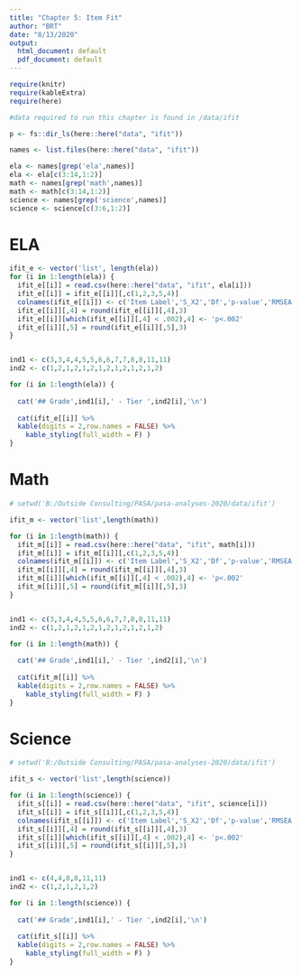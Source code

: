 ```yaml
---
title: "Chapter 5: Item Fit"
author: "BRT"
date: "8/13/2020"
output:
  html_document: default
  pdf_document: default
---
```

  
```r

require(knitr)
require(kableExtra)
require(here)

#data required to run this chapter is found in /data/ifit

p <- fs::dir_ls(here::here("data", "ifit"))

names <- list.files(here::here("data", "ifit"))

ela <- names[grep('ela',names)]
ela <- ela[c(3:14,1:2)]
math <- names[grep('math',names)]
math <- math[c(3:14,1:2)]
science <- names[grep('science',names)]
science <- science[c(3:6,1:2)]
```

# ELA


```r
ifit_e <- vector('list', length(ela)) 
for (i in 1:length(ela)) {
  ifit_e[[i]] = read.csv(here::here("data", "ifit", ela[i]))
  ifit_e[[i]] = ifit_e[[i]][,c(1,2,3,5,4)]
  colnames(ifit_e[[i]]) <- c('Item Label','S_X2','Df','p-value','RMSEA')
  ifit_e[[i]][,4] = round(ifit_e[[i]][,4],3)
  ifit_e[[i]][which(ifit_e[[i]][,4] < .002),4] <- 'p<.002'
  ifit_e[[i]][,5] = round(ifit_e[[i]][,5],3)
}


ind1 <- c(3,3,4,4,5,5,6,6,7,7,8,8,11,11)
ind2 <- c(1,2,1,2,1,2,1,2,1,2,1,2,1,2)

for (i in 1:length(ela)) {
  
  cat('## Grade',ind1[i],' - Tier ',ind2[i],'\n')
  
  cat(ifit_e[[i]] %>% 
  kable(digits = 2,row.names = FALSE) %>%
    kable_styling(full_width = F) )
}
```

# Math

```r


# setwd('B:/Outside Consulting/PASA/pasa-analyses-2020/data/ifit')

ifit_m <- vector('list',length(math)) 

for (i in 1:length(math)) {
  ifit_m[[i]] = read.csv(here::here("data", "ifit", math[i]))
  ifit_m[[i]] = ifit_m[[i]][,c(1,2,3,5,4)]
  colnames(ifit_m[[i]]) <- c('Item Label','S_X2','Df','p-value','RMSEA')
  ifit_m[[i]][,4] = round(ifit_m[[i]][,4],3)
  ifit_m[[i]][which(ifit_m[[i]][,4] < .002),4] <- 'p<.002'
  ifit_m[[i]][,5] = round(ifit_m[[i]][,5],3)
}


ind1 <- c(3,3,4,4,5,5,6,6,7,7,8,8,11,11)
ind2 <- c(1,2,1,2,1,2,1,2,1,2,1,2,1,2)

for (i in 1:length(math)) {
  
  cat('## Grade',ind1[i],' - Tier ',ind2[i],'\n')
  
  cat(ifit_m[[i]] %>% 
  kable(digits = 2,row.names = FALSE) %>%
    kable_styling(full_width = F) )
}
```


# Science

```r

# setwd('B:/Outside Consulting/PASA/pasa-analyses-2020/data/ifit')

ifit_s <- vector('list',length(science)) 

for (i in 1:length(science)) {
  ifit_s[[i]] = read.csv(here::here("data", "ifit", science[i]))
  ifit_s[[i]] = ifit_s[[i]][,c(1,2,3,5,4)]
  colnames(ifit_s[[i]]) <- c('Item Label','S_X2','Df','p-value','RMSEA')
  ifit_s[[i]][,4] = round(ifit_s[[i]][,4],3)
  ifit_s[[i]][which(ifit_s[[i]][,4] < .002),4] <- 'p<.002'
  ifit_s[[i]][,5] = round(ifit_s[[i]][,5],3)
}


ind1 <- c(4,4,8,8,11,11)
ind2 <- c(1,2,1,2,1,2)

for (i in 1:length(science)) {
  
  cat('## Grade',ind1[i],' - Tier ',ind2[i],'\n')
  
  cat(ifit_s[[i]] %>% 
  kable(digits = 2,row.names = FALSE) %>%
    kable_styling(full_width = F) )
}
```
